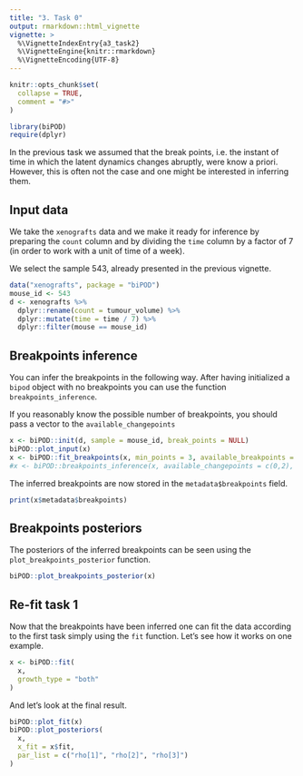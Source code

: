 ```yaml
---
title: "3. Task 0"
output: rmarkdown::html_vignette
vignette: >
  %\VignetteIndexEntry{a3_task2}
  %\VignetteEngine{knitr::rmarkdown}
  %\VignetteEncoding{UTF-8}
---
```


```r
knitr::opts_chunk$set(
  collapse = TRUE,
  comment = "#>"
)
```

```r
library(biPOD)
require(dplyr)
```

In the previous task we assumed that the break points, i.e. the instant of time in which the latent dynamics changes abruptly, were know a priori. However, this is often not the case and one might be interested in inferring them.

## Input data

We take the `xenografts` data and we make it ready for inference by preparing the `count` column and by dividing the `time` column by a factor of 7 (in order to work with a unit of time of a week).

We select the sample 543, already presented in the previous vignette.

```r
data("xenografts", package = "biPOD")
mouse_id <- 543
d <- xenografts %>%
  dplyr::rename(count = tumour_volume) %>%
  dplyr::mutate(time = time / 7) %>%
  dplyr::filter(mouse == mouse_id)
```

## Breakpoints inference

You can infer the breakpoints in the following way. After having initialized a `bipod` object with no breakpoints you can use the function `breakpoints_inference`. 

If you reasonably know the possible number of breakpoints, you should pass a vector to the `available_changepoints`

```r
x <- biPOD::init(d, sample = mouse_id, break_points = NULL)
biPOD::plot_input(x)
x <- biPOD::fit_breakpoints(x, min_points = 3, available_breakpoints = c(0,2), n_trials = 10000, norm = F)
#x <- biPOD::breakpoints_inference(x, available_changepoints = c(0,2), max_iter = 50)
```

The inferred breakpoints are now stored in the `metadata$breakpoints` field.

```r
print(x$metadata$breakpoints)
```

## Breakpoints posteriors

The posteriors of the inferred breakpoints can be seen using the `plot_breakpoints_posterior` function.

```r
biPOD::plot_breakpoints_posterior(x)
```

## Re-fit task 1

Now that the breakpoints have been inferred one can fit the data according to the first task simply using the `fit` function.
Let's see how it works on one example.

```r
x <- biPOD::fit(
  x,
  growth_type = "both"
)
```

And let's look at the final result.

```r
biPOD::plot_fit(x)
biPOD::plot_posteriors(
  x,
  x_fit = x$fit,
  par_list = c("rho[1]", "rho[2]", "rho[3]")
)
```
